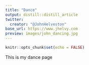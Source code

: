```yaml
---
title: "Dance"
output: distill::distill_article
twitter:
  creator: "@JohnHelveston"
base_url: https://www.jhelvy.com
preview: images/john_dancing.jpg
---
```


```r
knitr::opts_chunk$set(echo = FALSE)
```

This is my dance page
